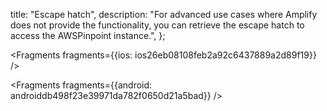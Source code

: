   title: "Escape hatch",
  description: "For advanced use cases where Amplify does not provide the functionality, you can retrieve the escape hatch to access the AWSPinpoint instance.",
};






<Fragments fragments={{ios: ios26eb08108feb2a92c6437889a2d89f19}} />



<Fragments fragments={{android: androiddb498f23e39971da782f0650d21a5bad}} />
